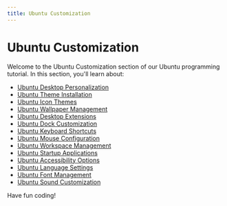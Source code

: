 ```yaml
---
title: Ubuntu Customization
---
```


# Ubuntu Customization

Welcome to the Ubuntu Customization section of our Ubuntu programming tutorial. In this section, you'll learn about:

- [Ubuntu Desktop Personalization](./0-ubuntu-desktop-personalization.mdx)
- [Ubuntu Theme Installation](./1-ubuntu-theme-installation.mdx)
- [Ubuntu Icon Themes](./2-ubuntu-icon-themes.mdx)
- [Ubuntu Wallpaper Management](./3-ubuntu-wallpaper-management.mdx)
- [Ubuntu Desktop Extensions](./4-ubuntu-desktop-extensions.mdx)
- [Ubuntu Dock Customization](./5-ubuntu-dock-customization.mdx)
- [Ubuntu Keyboard Shortcuts](./6-ubuntu-keyboard-shortcuts.mdx)
- [Ubuntu Mouse Configuration](./7-ubuntu-mouse-configuration.mdx)
- [Ubuntu Workspace Management](./8-ubuntu-workspace-management.mdx)
- [Ubuntu Startup Applications](./9-ubuntu-startup-applications.mdx)
- [Ubuntu Accessibility Options](./10-ubuntu-accessibility-options.mdx)
- [Ubuntu Language Settings](./11-ubuntu-language-settings.mdx)
- [Ubuntu Font Management](./12-ubuntu-font-management.mdx)
- [Ubuntu Sound Customization](./13-ubuntu-sound-customization.mdx)

Have fun coding!